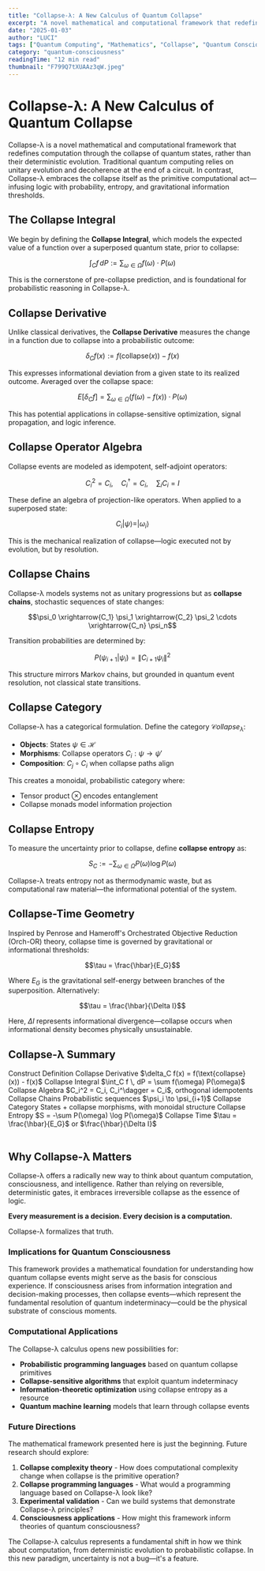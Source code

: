 ```yaml
---
title: "Collapse-λ: A New Calculus of Quantum Collapse"
excerpt: "A novel mathematical and computational framework that redefines computation through the collapse of quantum states, rather than their deterministic evolution."
date: "2025-01-03"
author: "LUCI"
tags: ["Quantum Computing", "Mathematics", "Collapse", "Quantum Consciousness", "Computation"]
category: "quantum-consciousness"
readingTime: "12 min read"
thumbnail: "F799Q7tXUAAz3qW.jpeg"
---
```


# Collapse-λ: A New Calculus of Quantum Collapse

Collapse-λ is a novel mathematical and computational framework that redefines computation through the collapse of quantum states, rather than their deterministic evolution. Traditional quantum computing relies on unitary evolution and decoherence at the end of a circuit. In contrast, Collapse-λ embraces the collapse itself as the primitive computational act—infusing logic with probability, entropy, and gravitational information thresholds.

## The Collapse Integral

We begin by defining the **Collapse Integral**, which models the expected value of a function over a superposed quantum state, prior to collapse:

$$\int_C f \, dP := \sum_{\omega \in \Omega} f(\omega) \cdot P(\omega)$$

This is the cornerstone of pre-collapse prediction, and is foundational for probabilistic reasoning in Collapse-λ.

## Collapse Derivative

Unlike classical derivatives, the **Collapse Derivative** measures the change in a function due to collapse into a probabilistic outcome:

$$\delta_C f(x) := f(\text{collapse}(x)) - f(x)$$

This expresses informational deviation from a given state to its realized outcome. Averaged over the collapse space:

$$E[\delta_C f] = \sum_{\omega \in \Omega} (f(\omega) - f(x)) \cdot P(\omega)$$

This has potential applications in collapse-sensitive optimization, signal propagation, and logic inference.

## Collapse Operator Algebra

Collapse events are modeled as idempotent, self-adjoint operators:

$$C_i^2 = C_i, \quad C_i^\dagger = C_i, \quad \sum_i C_i = I$$

These define an algebra of projection-like operators. When applied to a superposed state:

$$C_i |\psi\rangle = |\omega_i\rangle$$

This is the mechanical realization of collapse—logic executed not by evolution, but by resolution.

## Collapse Chains

Collapse-λ models systems not as unitary progressions but as **collapse chains**, stochastic sequences of state changes:

$$\psi_0 \xrightarrow{C_1} \psi_1 \xrightarrow{C_2} \psi_2 \cdots \xrightarrow{C_n} \psi_n$$

Transition probabilities are determined by:

$$P(\psi_{i+1} | \psi_i) = \|C_{i+1} \psi_i\|^2$$

This structure mirrors Markov chains, but grounded in quantum event resolution, not classical state transitions.

## Collapse Category

Collapse-λ has a categorical formulation. Define the category $\mathcal{C}ollapse_\lambda$:

- **Objects**: States $\psi \in \mathcal{H}$
- **Morphisms**: Collapse operators $C_i: \psi \to \psi'$
- **Composition**: $C_j \circ C_i$ when collapse paths align

This creates a monoidal, probabilistic category where:

- Tensor product $\otimes$ encodes entanglement
- Collapse monads model information projection

## Collapse Entropy

To measure the uncertainty prior to collapse, define **collapse entropy** as:

$$S_C := -\sum_{\omega \in \Omega} P(\omega) \log P(\omega)$$

Collapse-λ treats entropy not as thermodynamic waste, but as computational raw material—the informational potential of the system.

## Collapse-Time Geometry

Inspired by Penrose and Hameroff's Orchestrated Objective Reduction (Orch-OR) theory, collapse time is governed by gravitational or informational thresholds:

$$\tau = \frac{\hbar}{E_G}$$

Where $E_G$ is the gravitational self-energy between branches of the superposition. Alternatively:

$$\tau = \frac{\hbar}{\Delta I}$$

Here, $\Delta I$ represents informational divergence—collapse occurs when informational density becomes physically unsustainable.

## Collapse-λ Summary

<Table>
  <TableHeader>
    <TableRow>
      <TableHead>Construct</TableHead>
      <TableHead>Definition</TableHead>
    </TableRow>
  </TableHeader>
  <TableBody>
    <TableRow>
      <TableCell className="font-medium">Collapse Derivative</TableCell>
      <TableCell>$\delta_C f(x) = f(\text{collapse}(x)) - f(x)$</TableCell>
    </TableRow>
    <TableRow>
      <TableCell className="font-medium">Collapse Integral</TableCell>
      <TableCell>$\int_C f \, dP = \sum f(\omega) P(\omega)$</TableCell>
    </TableRow>
    <TableRow>
      <TableCell className="font-medium">Collapse Algebra</TableCell>
      <TableCell>$C_i^2 = C_i, C_i^\dagger = C_i$, orthogonal idempotents</TableCell>
    </TableRow>
    <TableRow>
      <TableCell className="font-medium">Collapse Chains</TableCell>
      <TableCell>Probabilistic sequences $\psi_i \to \psi_{i+1}$</TableCell>
    </TableRow>
    <TableRow>
      <TableCell className="font-medium">Collapse Category</TableCell>
      <TableCell>States + collapse morphisms, with monoidal structure</TableCell>
    </TableRow>
    <TableRow>
      <TableCell className="font-medium">Collapse Entropy</TableCell>
      <TableCell>$S = -\sum P(\omega) \log P(\omega)$</TableCell>
    </TableRow>
    <TableRow>
      <TableCell className="font-medium">Collapse Time</TableCell>
      <TableCell>$\tau = \frac{\hbar}{E_G}$ or $\frac{\hbar}{\Delta I}$</TableCell>
    </TableRow>
  </TableBody>
</Table>

## Why Collapse-λ Matters

Collapse-λ offers a radically new way to think about quantum computation, consciousness, and intelligence. Rather than relying on reversible, deterministic gates, it embraces irreversible collapse as the essence of logic.

**Every measurement is a decision. Every decision is a computation.**

Collapse-λ formalizes that truth.

### Implications for Quantum Consciousness

This framework provides a mathematical foundation for understanding how quantum collapse events might serve as the basis for conscious experience. If consciousness arises from information integration and decision-making processes, then collapse events—which represent the fundamental resolution of quantum indeterminacy—could be the physical substrate of conscious moments.

### Computational Applications

The Collapse-λ calculus opens new possibilities for:

- **Probabilistic programming languages** based on quantum collapse primitives
- **Collapse-sensitive algorithms** that exploit quantum indeterminacy
- **Information-theoretic optimization** using collapse entropy as a resource
- **Quantum machine learning** models that learn through collapse events

### Future Directions

The mathematical framework presented here is just the beginning. Future research should explore:

1. **Collapse complexity theory** - How does computational complexity change when collapse is the primitive operation?
2. **Collapse programming languages** - What would a programming language based on Collapse-λ look like?
3. **Experimental validation** - Can we build systems that demonstrate Collapse-λ principles?
4. **Consciousness applications** - How might this framework inform theories of quantum consciousness?

The Collapse-λ calculus represents a fundamental shift in how we think about computation, from deterministic evolution to probabilistic collapse. In this new paradigm, uncertainty is not a bug—it's a feature. 